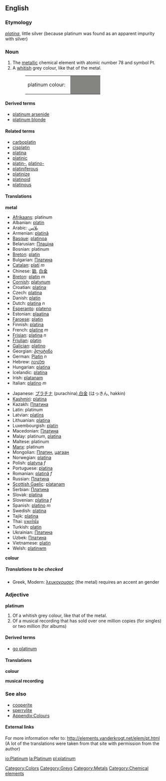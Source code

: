 {{Wikipedia}}
==English==
{{elements|Pt|Iridium|Ir|Gold|Au}}

===Etymology===
{{Sp.}} ''[[platina]]'', little silver (because platinum was found as an apparent impurity with silver)

=== Noun ===
{{en-noun-unc}}
{{wikipedia}}

#The [[metallic]] chemical element with atomic number 78 and symbol Pt.
#A [[whitish]] grey colour, like that of the metal.
#:<table><tr><td>platinum colour: &nbsp;</td><td bgcolor="#848482" width="80">&nbsp; </td></tr></table>

====Derived terms====
*[[platinum arsenide]]
*[[platinum blonde]]

====Related terms====
*[[carboplatin]]
*[[cisplatin]]
*[[platina]]
*[[platinic]]
*[[platin-]], [[platino-]]
*[[platiniferous]]
*[[platinize]]
*[[platinoid]]
*[[platinous]]

==== Translations ====
'''metal'''
{{top}}
*[[Afrikaans]]: platinum
*Albanian: [[platin]]
*Arabic: [[بلاتين]]
*Armenian: [[platinã]]
*[[Basque]]: [[platinoa]]
*Belarusian: [[Плацiна]]
*Bosnian: platinum
*[[Breton]]: [[platin]]
*Bulgarian: [[Платина]]
*[[Catalan]]: [[platí]] ''m''
*Chinese: [[鉑]], [[白金]]
*[[Breton]]: [[platin]] ''m''
*[[Cornish]]: [[platynum]]
*Croatian: [[platina]]
*Czech: [[platina]]
*Danish: [[platin]]
*Dutch: [[platina]] ''n''
*[[Esperanto]]: [[plateno]]
*Estonian: [[plaatina]]
*[[Faroese]]: [[platin]]
*Finnish: [[platina]]
*French: [[platine]] ''m''
*[[Frisian]]: [[platina]] ''n''
*[[Friulian]]: [[platin]]
*[[Galician]]: [[platino]]
*Georgian: [[პლატინა]]
*German: [[Platin]] ''n''
*Hebrew: [[פלטינה]]
*Hungarian: [[platina]]
*Icelandic: [[platína]]
*Irish: [[platanam]]
*Italian: [[platino]] ''m''
{{mid}}
*Japanese: [[プラチナ]] (purachina),[[白金]] (はっきん, hakkin)
*[[Kashmiri]]: [[platina]]
*Kazakh: [[Платина]]
*Latin: platinum
*Latvian: [[platīns]]
*Lithuanian: [[platina]]
*Luxembourgish: [[platin]]
*Macedonian: [[Платина]]
*Malay: platinum, [[platina]]
*Maltese: platinum
*[[Manx]]: platinum
*Mongolian: [[Платин]], [[цагаан]]
*Norwegian: [[platina]]
*Polish: [[platyna]] ''f''
*Portuguese: [[platina]]
*Romanian: [[platinâ]] ''f''
*Russian: [[Платина]] '' ''
*[[Scottish Gaelic]]: [[platanam]]
*Serbian: [[Платина]]
*Slovak: [[platina]]
*Slovenian: [[platina]] ''f''
*Spanish: [[platino]] ''m''
*Swedish: [[platina]]
*Tajik: [[platina]]
*Thai: [[แพลทินัม]]
*Turkish: [[platin]]
*Ukrainian: [[Платина]]
*Uzbek: [[Платина]]
*Vietnamese: [[platin]]
*Welsh: [[platinwm]]
{{bottom}}

'''colour'''
{{top}}
{{mid}}
{{bottom}}

=====Translations to be checked=====
<!--Remove this section once all of the translations below have been moved into the tables above.-->
{{checktrans}}

*Greek, Modern: [[λευκοχρυσος]] '' '' (the metal) requires an accent an gender

===Adjective===
'''platinum'''

#Of a whitish grey colour, like that of the metal.
#Of a musical recording that has sold over one million copies (for singles) or two million (for albums)

====Derived terms====
*[[go platinum]]

====Translations====

'''colour'''
{{top}}
{{mid}}
{{bottom}}

'''musical recording'''
{{top}}
{{mid}}
{{bottom}}

===See also===
*[[cooperite]]
*[[sperrylite]]
*[[Wiktionary_Appendix:Colours|Appendix:Colours]]

====External links====
For more information refer to:
http://elements.vanderkrogt.net/elem/pt.html
(A lot of the translations were taken from that site with permission from the author)

[[Category:Colors]]
[[Category:Greys]]
[[Category:Metals]]
[[Category:Chemical elements]]

[[io:Platinum]]
[[la:Platinum]]
[[pl:platinum]]